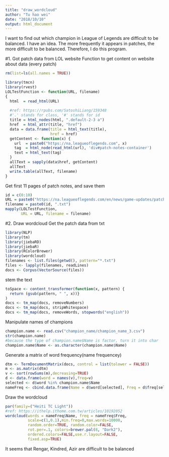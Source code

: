 ```yaml
---
title: "draw_wordcloud"
author: "Tu hao wei"
date: "2018/10/10"
output: html_document
---
```

I want to find out which champion in League of Legends are difficult to be balanced.
I have an idea. The more frequently it appears in patches, the more difficult to be balanced.
Therefore, I do this program.

#1. Got patch data from LOL website
Function to get content on website about data (every patch)
```r
rm(list=ls(all.names = TRUE))

library(tmcn)
library(rvest)
LOLTestFunction <- function(URL, filename)
{
  html  = read_html(URL)
  
  #ref: https://rpubs.com/SatoshiLiang/159348
  #'.' stands for class, '#' stands for id
  title = html_nodes(html, ".default-2-3 a")
  href  = html_attr(title, "href")
  data = data.frame(title = html_text(title),
                    href = href)
  getContent <- function(x) {
    url  = paste0("https://na.leagueoflegends.com", x)
    tag  = html_node(read_html(url), 'div#patch-notes-container')
    text = html_text(tag)
  }
  allText = sapply(data$href, getContent)
  allText
  write.table(allText, filename) 
}
```

Get first 11 pages of patch notes, and save them
```r
id = c(0:10)
URL = paste0("https://na.leagueoflegends.com/en/news/game-updates/patch?page=", id)
filename = paste0(id, ".txt")
mapply(LOLTestFunction, 
       URL = URL, filename = filename)
```

#2. Draw wordcloud
Get the patch data from txt
```r
library(NLP)
library(tm)
library(jiebaRD)
library(jiebaR)
library(RColorBrewer)
library(wordcloud)
filenames <- list.files(getwd(), pattern="*.txt")
files <- lapply(filenames, readLines)
docs <- Corpus(VectorSource(files))
```

stem the text
```r
toSpace <- content_transformer(function(x, pattern) {
  return (gsub(pattern, " ", x))}
)
docs <- tm_map(docs, removeNumbers)
docs <- tm_map(docs, stripWhitespace)
docs <- tm_map(docs, removeWords, stopwords("english"))
```

Manipulate names of champions
```r
champion.name <- read.csv("champion_name/champion_name_3.csv")
str(champion.name)
#because the type of champion.name$Name is factor, turn it into char
champion.name$Name <- as.character(champion.name$Name)
```

Generate a matrix of word frequency(name frequencey)
```r

dtm <- TermDocumentMatrix(docs, control = list(tolower = FALSE))
m <- as.matrix(dtm)
v <- sort(rowSums(m),decreasing=TRUE)
d <- data.frame(word = names(v),freq=v)
selected <- d$word %in% champion.name$Name
nameFreq <- cbind.data.frame(Name = d$word[selected], Freq = d$freq[selected] )

```

Draw the wordcloud
```r
par(family=("Heiti TC Light"))
#ref: https://ithelp.ithome.com.tw/articles/10192052
wordcloud(words = nameFreq$Name, freq = nameFreq$Freq,
          scale=c(1,0.1),min.freq=0,max.words=10000,
          random.order=TRUE, random.color=FALSE, 
          rot.per=.1, colors=brewer.pal(8, "Dark2"),
          ordered.colors=FALSE,use.r.layout=FALSE,
          fixed.asp=TRUE)
```

It seems that Rengar, Kindred, Azir are difficult to be balanced